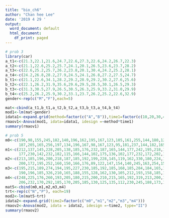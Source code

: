 ```yaml
---
title: "bio_ch6"
author: "Chan hee Lee"
date: '2019 4 29 '
output:
  word_document: default
  html_document:
    df_print: paged
---
```

```r
# prob 3
library(car)
a_t1<-c(21.3,22.1,21.6,24.7,22.6,27.3,22.6,24.2,26.7,22.3)
a_t2<-c(21.1,22.6,25.2,25.7,24.1,20.1,26.5,23.6,23.7,28.2)
a_t3<-c(22.6,25.2,25.7,26.2,23.8,20.1,30.4,24.2,25.2,28.1)
a_t4<-c(24.2,26.8,28.2,27.9,24.5,24.1,26.8,27.2,27.5,24.7)
b_t1<-c(21.1,22.6,34.1,28.2,29.2,28.9,29.2,30.2,27.6,25.6)
b_t2<-c(22.1,26.2,31.9,35.6,29.6,29.5,28.5,30.1,26.5,29.3)
b_t3<-c(31.3,30.5,27.9,26.5,30.5,26.3,25.9,33.2,31.0,29.9)
b_t4<-c(25.2,26.2,25.9,30.2,33.1,23.7,26.2,25.2,22.6,32.9)
gender<-rep(c("M","F"),each=5)

mat<-cbind(a_t1,b_t1,a_t2,b_t2,a_t3,b_t3,a_t4,b_t4)
mod1<-lm(mat~gender)
idata1<-expand.grid(method=factor(c("A","B")),time1=factor(c(10,20,30,40)))
rmaov1<-Anova(mod1, idata=idata1, idesign =~method*time1)
summary(rmaov1)

# prob 5
m0<-c(190,98,155,245,182,140,196,162,195,167,123,105,161,255,144,180,126,175,227,
      187,205,165,256,197,134,196,167,98,167,123,95,181,237,144,182,165,196,175)
m1<-c(212,137,145,228,205,138,185,176,232,187,165,144,177,242,195,218,145,155,218,
      177,230,142,232,182,115,166,144,102,175,136,102,177,232,172,202,140,195,197)
m2<-c(213,185,196,280,218,187,185,192,199,228,145,119,162,330,180,224,173,154,245,
      200,172,195,252,160,150,166,176,89,122,147,154,140,245,163,254,153,204,195)
m3<-c(195,215,189,274,194,195,227,230,185,192,185,168,185,284,184,165,175,164,235,
      190,196,185,326,210,165,188,155,128,162,130,105,212,193,158,185,180,188,182)
m4<-c(248,225,176,260,193,205,180,215,200,210,215,165,192,319,213,200,140,154,257,
      206,232,170,292,185,170,205,185,130,125,135,112,230,245,188,173,155,178,193)
mat5<-cbind(m0,m1,m2,m3,m4)
trt<-rep(c("N","P"), each=19)
mod2<-lm(mat5~trt)
idata2<-expand.grid(time2=factor(c("m0","m1","m2","m3","m4")))
rmaov2<-Anova(mod2, idata = idata2, idesign =~time2, type="II")
summary(rmaov2)
```